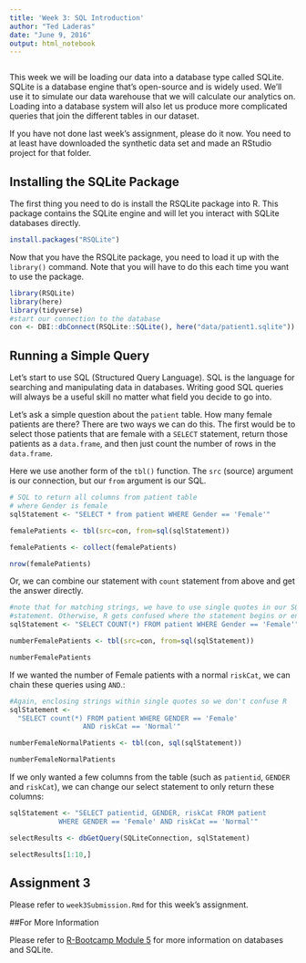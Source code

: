 ```yaml
---
title: 'Week 3: SQL Introduction'
author: "Ted Laderas"
date: "June 9, 2016"
output: html_notebook
---
```


```r
```

This week we will be loading our data into a database type called SQLite. SQLite is a database engine that's open-source and is widely used. We'll use it to simulate our data warehouse that we will calculate our analytics on. Loading into a database system will also let us produce more complicated queries that join the different tables in our dataset. 

If you have not done last week's assignment, please do it now. You need to at least have downloaded the synthetic data set and made an RStudio project for that folder.

## Installing the SQLite Package

The first thing you need to do is install the RSQLite package into R. This package contains the SQLite engine and will let you interact with SQLite databases directly.

```r
install.packages("RSQLite")
```

Now that you have the RSQLite package, you need to load it up with the `library()` command. Note that you will have to do this each time you want to use the package.

```r
library(RSQLite)
library(here)
library(tidyverse)
#start our connection to the database
con <- DBI::dbConnect(RSQLite::SQLite(), here("data/patient1.sqlite"))
```

## Running a Simple Query

Let's start to use SQL (Structured Query Language). SQL is the language for searching and manipulating data in databases. Writing good SQL queries will always be a useful skill no matter what field you decide to go into.

Let's ask a simple question about the `patient` table. How many female patients are there? There are two ways we can do this. The first would be to select those patients that are female with a `SELECT` statement, return those patients as a `data.frame`, and then just count the number of rows in the `data.frame`.

Here we use another form of the `tbl()` function. The `src` (source) argument is our connection, but our `from` argument is our SQL.

```r
# SQL to return all columns from patient table
# where Gender is female
sqlStatement <- "SELECT * from patient WHERE Gender == 'Female'"

femalePatients <- tbl(src=con, from=sql(sqlStatement))

femalePatients <- collect(femalePatients)

nrow(femalePatients)
```

Or, we can combine our statement with `count` statement from above and get the answer directly.

```r
#note that for matching strings, we have to use single quotes in our SQL
#statement. Otherwise, R gets confused where the statement begins or ends.
sqlStatement <- "SELECT COUNT(*) FROM patient WHERE Gender == 'Female'"

numberFemalePatients <- tbl(src=con, from=sql(sqlStatement))

numberFemalePatients
```

If we wanted the number of Female patients with a normal `riskCat`, we can chain these queries using `AND`.:

```r
#Again, enclosing strings within single quotes so we don't confuse R
sqlStatement <- 
  "SELECT count(*) FROM patient WHERE GENDER == 'Female' 
                  AND riskCat == 'Normal'"

numberFemaleNormalPatients <- tbl(con, sql(sqlStatement))

numberFemaleNormalPatients
```

If we only wanted a few columns from the table (such as `patientid`, `GENDER` and `riskCat`), we can change our select statement to only return these columns:

```r
sqlStatement <- "SELECT patientid, GENDER, riskCat FROM patient 
            WHERE GENDER == 'Female' AND riskCat == 'Normal'"

selectResults <- dbGetQuery(SQLiteConnection, sqlStatement)

selectResults[1:10,]
```

## Assignment 3

Please refer to `week3Submission.Rmd` for this week's assignment.

##For More Information

Please refer to [R-Bootcamp Module 5](https://github.com/laderast/r-bootcamp/tree/master/module5) for more information on databases and SQLite.
